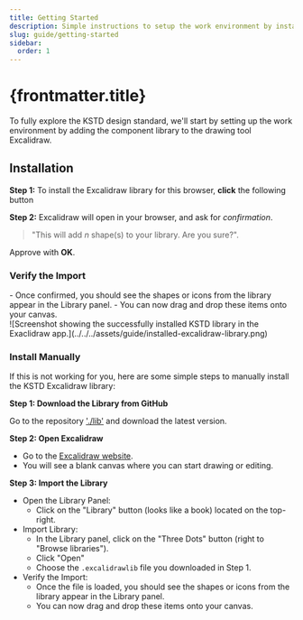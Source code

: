 ```yaml
---
title: Getting Started
description: Simple instructions to setup the work environment by installing the KSTD component library to Excalidraw.
slug: guide/getting-started
sidebar:
  order: 1
---
```



# {frontmatter.title}

To fully explore the KSTD design standard, we'll start by setting up the work environment by adding the
component library to the drawing tool Excalidraw.

## Installation

**Step 1:** To install the Excalidraw library for this browser, **click** the following button


<div class="sl-flex">
    <CallToAction attrs={{class: "minimal !px-4", target: "_blank"}}
                  link={globals.lib.install}
                  icon={{type: 'icon', name: 'external'}}
                  variant="primary"
                  set:html="Install"/>
</div>

**Step 2:** Excalidraw will open in your browser, and ask for _confirmation_.
> "This will add _n_ shape(s) to your library. Are you sure?".

Approve with **OK**.

### Verify the Import

<TwoCols>
<div class="!mt-4">
    - Once confirmed, you should see the shapes or icons from the library appear in the Library panel.
    - You can now drag and drop these items onto your canvas.
</div>
<div class="flex justify-center items-center [&>*>img]:w-64">
    ![Screenshot showing the successfully installed KSTD library in the Exaclidraw app.](../../../assets/guide/installed-excalidraw-library.png)
</div>
</TwoCols>

### Install Manually

If this is not working for you, here are some simple steps to manually install the KSTD Excalidraw library:

**Step 1: Download the Library from GitHub**

Go to the repository ['./lib'](https://github.com/thriving-dev/kafka-streams-topology-design/tree/main/lib)
and download the latest version.

**Step 2: Open Excalidraw**

- Go to the [Excalidraw website](https://excalidraw.com/).
- You will see a blank canvas where you can start drawing or editing.

**Step 3: Import the Library**

- Open the Library Panel:
  - Click on the "Library" button (looks like a book) located on the top-right.
- Import Library:
  - In the Library panel, click on the "Three Dots" button (right to "Browse libraries").
  - Click "Open"
  - Choose the `.excalidrawlib` file you downloaded in Step 1.
- Verify the Import:
  - Once the file is loaded, you should see the shapes or icons from the library appear in the Library panel.
  - You can now drag and drop these items onto your canvas.

